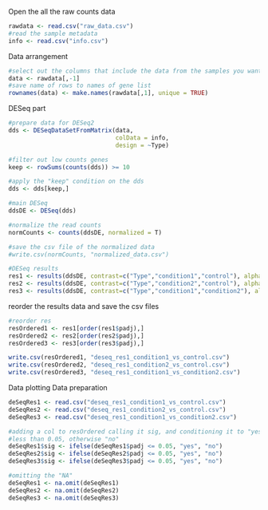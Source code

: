 Open the all the raw counts data

```r
rawdata <- read.csv("raw_data.csv")
#read the sample metadata
info <- read.csv("info.csv")
```

Data arrangement

```r
#select out the columns that include the data from the samples you want to analyze
data <- rawdata[,-1]
#save name of rows to names of gene list
rownames(data) <- make.names(rawdata[,1], unique = TRUE)
```

DESeq part

```r
#prepare data for DESeq2
dds <- DESeqDataSetFromMatrix(data,
                              colData = info,
                              design = ~Type)

#filter out low counts genes
keep <- rowSums(counts(dds)) >= 10

#apply the "keep" condition on the dds
dds <- dds[keep,]

#main DESeq
ddsDE <- DESeq(dds)

#normalize the read counts
normCounts <- counts(ddsDE, normalized = T)

#save the csv file of the normalized data
#write.csv(normCounts, "normalized_data.csv")

```

```r
#DESeq results
res1 <- results(ddsDE, contrast=c("Type","condition1","control"), alpha = 0.05)
res2 <- results(ddsDE, contrast=c("Type","condition2","control"), alpha = 0.05)
res3 <- results(ddsDE, contrast=c("Type","condition1","condition2"), alpha = 0.05)
```

reorder the results data and save the csv files

```r
#reorder res
resOrdered1 <- res1[order(res1$padj),]
resOrdered2 <- res2[order(res2$padj),]
resOrdered3 <- res3[order(res3$padj),]

write.csv(resOrdered1, "deseq_res1_condition1_vs_control.csv")
write.csv(resOrdered2, "deseq_res1_condition2_vs_control.csv")
write.csv(resOrdered3, "deseq_res1_condition1_vs_condition2.csv")

```

Data plotting Data preparation

```r

deSeqRes1 <- read.csv("deseq_res1_condition1_vs_control.csv")
deSeqRes2 <- read.csv("deseq_res1_condition2_vs_control.csv")
deSeqRes3 <- read.csv("deseq_res1_condition1_vs_condition2.csv")

#adding a col to resOrdered calling it sig, and conditioning it to "yes" if padj is 
#less than 0.05, otherwise "no"
deSeqRes1$sig <- ifelse(deSeqRes1$padj <= 0.05, "yes", "no")
deSeqRes2$sig <- ifelse(deSeqRes2$padj <= 0.05, "yes", "no")
deSeqRes3$sig <- ifelse(deSeqRes3$padj <= 0.05, "yes", "no")

#omitting the "NA"
deSeqRes1 <- na.omit(deSeqRes1)
deSeqRes2 <- na.omit(deSeqRes2)
deSeqRes3 <- na.omit(deSeqRes3)

```
